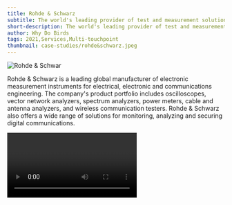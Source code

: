 ```yaml
---
title: Rohde & Schwarz
subtitle: The world's leading provider of test and measurement solutions.
short-description: The world's leading provider of test and measurement solutions.
author: Why Do Birds
tags: 2021,Services,Multi-touchpoint
thumbnail: case-studies/rohde&schwarz.jpeg
---
```


![Rohde & Schwar](case-studies/rohde&schwarz.jpeg)

Rohde & Schwarz is a leading global manufacturer of electronic measurement instruments for electrical, electronic and communications engineering. The company's product portfolio includes oscilloscopes, vector network analyzers, spectrum analyzers, power meters, cable and antenna analyzers, and wireless communication testers. Rohde & Schwarz also offers a wide range of solutions for monitoring, analyzing and securing digital communications.

<Video url="https://www.youtube.com/watch?v=OvFEOxHd7Dk"/>
